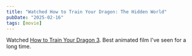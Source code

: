 ```yaml
---
title: "Watched How to Train Your Dragon: The Hidden World"
pubDate: "2025-02-16"
tags: [movie]
---
```


Watched [How to Train Your Dragon 3](https://en.wikipedia.org/wiki/How_to_Train_Your_Dragon:_The_Hidden_World). Best animated film I've seen for a long time.

<BestImage image={sevenpage26} alt="By [1], Fair use, https://en.wikipedia.org/w/index.php?curid=57557978" />